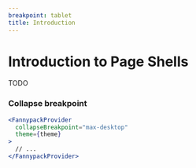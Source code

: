 ```yaml
---
breakpoint: tablet
title: Introduction
---
```


# Introduction to Page Shells

TODO

### Collapse breakpoint

```jsx
<FannypackProvider
  collapseBreakpoint="max-desktop"
  theme={theme}
>
  // ...
</FannypackProvider>
```
